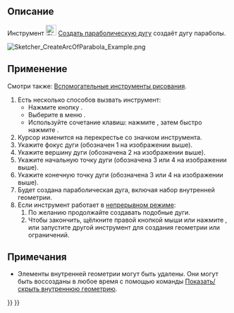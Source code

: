 <languages/>

{{Docnav/ru
|[[Sketcher_CreateArcOfHyperbola/ru|Гиперболическая дуга]]
|[[Sketcher_CreateCircle/ru|Круг по центру]]
|[[Sketcher_Workbench/ru|Скетчер]]
|IconL=Sketcher_CreateArcOfHyperbola.svg
|IconR=Sketcher_CreateCircle.svg
|IconC=Workbench_Sketcher.svg
}}

{{GuiCommand/ru
|Name=Sketcher CreateArcOfParabola
|Name/ru=Скетчер Создать параболическую дугу
|MenuLocation=Sketch → Геометрия эскиза → Создать параболическую дугу
|Workbenches=[[Sketcher_Workbench/ru|Скетчер]]
|Shortcut={{KEY|G}} {{KEY|J}}
|Version=0.17
|SeeAlso=[[Sketcher_CreateArcOfHyperbola/ru|Sketcher CreateArcOfHyperbola]]
}}

<span id="Description"></span>
== Описание ==

Инструмент [[Image:Sketcher_CreateArcOfParabola.svg|24px]] [[Sketcher_CreateArcOfParabola/ru|Создать параболическую дугу]] создаёт дугу параболы.

[[Image:Sketcher_CreateArcOfParabola_Example.png]]
{{Caption|Параболическая дуга (белая) с внутренней геометрией («тёмно-жёлтая»)}}

<span id="Usage"></span>
== Применение ==

Смотри также: [[Sketcher_Workbench/ru#Drawing_aids|Вспомогательные инструменты рисования]].

# Есть несколько способов вызвать инструмент:
#* Нажмите кнопку {{Button|[[Image:Sketcher_CreateArcOfParabola.svg|16px]] [[Sketcher_CreateArcOfParabola/ru|Создать параболическую дугу]]}}.
#* Выберите в меню {{MenuCommand|Эскиз → Геометрия эскиза → [[Image:Sketcher_CreateArcOfParabola.svg|16px]] Создать параболическую дугу}}.
#* Используйте сочетание клавиш: нажмите  {{KEY|G}}, затем быстро нажмите {{KEY|J}}.
# Курсор изменится на перекрестье со значком инструмента.
# Укажите фокус дуги (обозначен 1 на изображении выше).
# Укажите вершину дуги (обозначена 2 на изображении выше).
# Укажите начальную точку дуги (обозначена 3 или 4 на изображении выше).
# Укажите конечную точку дуги (обозначена 3 или 4 на изображении выше).
# Будет создана параболическая дуга, включая набор внутренней геометрии.
# Если инструмент работает в [[Sketcher_Workbench/ru#Continue_modes|непрерывном режиме]]:
## По желанию продолжайте создавать подобные дуги.
## Чтобы закончить, щёлкните правой кнопкой мыши или нажмите {{KEY|Esc}}, или запустите другой инструмент для создания геометрии или ограничений.

<span id="Notes"></span>
== Примечания ==

* Элементы внутренней геометрии могут быть удалены. Они могут быть воссозданы в любое время с помощью команды [[Sketcher_RestoreInternalAlignmentGeometry/ru|Показать/скрыть внутреннюю геометрию]].


{{Docnav/ru
|[[Sketcher_CreateArcOfHyperbola/ru|Гиперболическая дуга]]
|[[Sketcher_CreateCircle/ru|Круг по центру]]
|[[Sketcher_Workbench/ru|Скетчер]]
|IconL=Sketcher_CreateArcOfHyperbola.svg
|IconR=Sketcher_CreateCircle.svg
|IconC=Workbench_Sketcher.svg
}}

{{Sketcher Tools navi{{#translation:}}}}
{{Userdocnavi{{#translation:}}}}